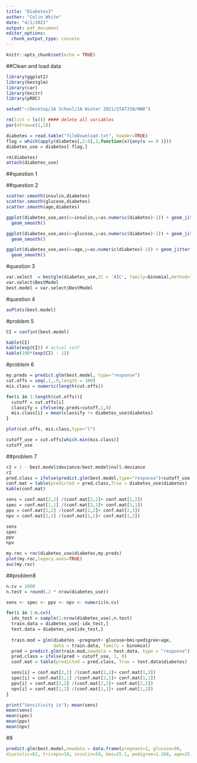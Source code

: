 ```yaml
---
title: "Diabetes3"
author: "Colin White"
date: "4/1/2021"
output: pdf_document
editor_options: 
  chunk_output_type: console
---
```


```r
knitr::opts_chunk$set(echo = TRUE)
```
##Clean and load data
```r
library(ggplot2)
library(bestglm)
library(car)
library(knitr)
library(pROC)

setwd("~/Desktop/1A School/1A Winter 2021/STAT330/HW8")

rm(list = ls()) #### delete all variables
par(mfrow=c(1,1))

diabetes = read.table("fileDownload.txt", header=TRUE)
flag = which(apply(diabetes[,2:6],1,function(x){any(x == 0 )}))
diabetes_use = diabetes[-flag,]

rm(diabetes)
attach(diabetes_use)

```

##question 1

##question 2
```r
scatter.smooth(insulin,diabetes)
scatter.smooth(glucose,diabetes)
scatter.smooth(age,diabetes)

ggplot(diabetes_use,aes(x=insulin,y=as.numeric(diabetes)-1)) + geom_jitter(width=.5,height=.1) + 
  geom_smooth()

ggplot(diabetes_use,aes(x=glucose,y=as.numeric(diabetes)-1)) + geom_jitter(width=.5,height=.1) + 
  geom_smooth()

ggplot(diabetes_use,aes(x=age,y=as.numeric(diabetes)-1)) + geom_jitter(width=.5,height=.1) + 
  geom_smooth()

```

#question 3
```r


var.select  = bestglm(diabetes_use,IC = 'AIC', family=binomial,method="exhaustive")
var.select$BestModel
best.model = var.select$BestModel
```

#question 4
```r
avPlots(best.model)
```

#problem 5 
```r
CI = confint(best.model)

kable(CI)
kable(exp(CI)) # actual conf
kable(100*(exp(CI) - 1))
```

#problem 6
```r
my.preds = predict.glm(best.model, type="response")
cut.offs = seq(.1,.9,length = 100)
mis.class = numeric(length(cut.offs))

for(i in 1:length(cut.offs)){
  cutoff = cut.offs[i]
  classify = ifelse(my.preds>cutoff,1,0)
  mis.class[i] = mean(classify != diabetes_use$diabetes)
}

plot(cut.offs, mis.class,type="l")

cutoff_use = cut.offs[which.min(mis.class)]
cutoff_use
```

##problem 7
```r

r2 = 1 - best.model$deviance/best.model$null.deviance
r2
pred.class = ifelse(predict.glm(best.model,type="response")>cutoff_use,1,0)
conf.mat = table(predicted = pred.class,True = diabetes_use$diabetes)
kable(conf.mat)

sens = conf.mat[2,2] /(conf.mat[2,2]+ conf.mat[1,2])
spec = conf.mat[1,1] /(conf.mat[2,1]+ conf.mat[1,1])
ppv = conf.mat[2,2] /(conf.mat[2,2]+ conf.mat[2,1])
npv = conf.mat[1,1] /(conf.mat[1,1]+ conf.mat[1,2])

sens
spec
ppv
npv
```


```r
my.roc = roc(diabetes_use$diabetes,my.preds)
plot(my.roc,legacy.axes=TRUE)
auc(my.roc)
```

##problem8
```r

n.cv = 1000
n.test = round(.2 * nrow(diabetes_use))

sens <- spec <- ppv <- npv <- numeric(n.cv)

for(i in 1:n.cv){
  idx_test = sample(1:nrow(diabetes_use),n.test)
  train.data = diabetes_use[-idx_test,]
  test.data = diabetes_use[idx_test,]
  
  train.mod = glm(diabetes ~pregnant+ glucose+bmi+pedigree+age,
                  data = train.data, family = binomial)
  pred = predict.glm(train.mod,newdata = test.data, type = "response")
  pred.class = ifelse(pred > cutoff_use, 1, 0)
  conf.mat = table(predicted = pred.class, True = test.data$diabetes)

  sens[i] = conf.mat[2,2] /(conf.mat[2,2]+ conf.mat[1,2])
  spec[i] = conf.mat[1,1] /(conf.mat[2,1]+ conf.mat[1,1])
  ppv[i] = conf.mat[2,2] /(conf.mat[2,2]+ conf.mat[2,1])
  npv[i] = conf.mat[1,1] /(conf.mat[1,1]+ conf.mat[1,2])
}

print("Sensitivity is"); mean(sens)
mean(sens)
mean(spec)
mean(ppv)
mean(npv)
```

#9
```r
predict.glm(best.model,newdata = data.frame(pregnant=1, glucose=90,
diastolic=62, triceps=18, insulin=59, bmi=25.1, pedigree=1.268, age=25),type = "response")
```


